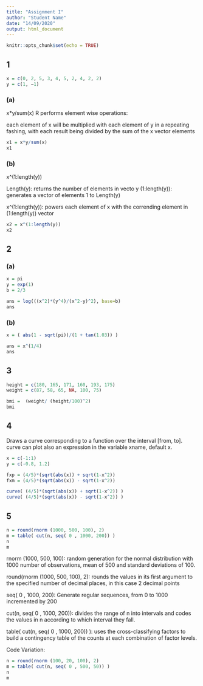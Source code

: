 ---
title: "Assignment I"
author: "Student Name"
date: "14/09/2020"
output: html_document
---

```{r setup, include=FALSE}
knitr::opts_chunk$set(echo = TRUE)
```

## 1

```{r}
x = c(0, 2, 5, 3, 4, 5, 2, 4, 2, 2)
y = c(1, −1)
```

### (a)

x*y/sum(x)
R performs element wise operations:

each element of x will be multiplied with each element of y in a repeating fashing, with each result being divided by the sum of the x vector elements

```{r}
x1 = x*y/sum(x)
x1
```


### (b)

x^(1:length(y))

Length(y): returns the number of elements in vecto y
(1:length(y)):  generates a vector of elements 1 to Length(y)

x^(1:length(y)): powers each element of x with the corrending element in (1:length(y)) vector

```{r}
x2 = x^(1:length(y))
x2
```

## 2
### (a)

```{r}
x = pi
y = exp(1)
b = 2/3

ans = log(((x^2)*(y^4)/(x^2-y)^2), base=b)
ans
```

### (b)

```{r}
x = ( abs(1 - sqrt(pi))/(1 + tan(1.03)) )

ans = x^(1/4)
ans
```

## 3

```{r}
height = c(180, 165, 171, 160, 193, 175)
weight = c(87, 58, 65, NA, 100, 75)

bmi =  (weight/ (height/100)^2)
bmi
```

## 4

Draws a curve corresponding to a function over the interval [from, to]. curve can plot also an expression in the variable xname, default x.

```{r}
x = c(-1:1)
y = c(-0.8, 1.2)

fxp = (4/5)*(sqrt(abs(x)) + sqrt(1-x^2))
fxm = (4/5)*(sqrt(abs(x)) - sqrt(1-x^2))

curve( (4/5)*(sqrt(abs(x)) + sqrt(1-x^2)) )
curve( (4/5)*(sqrt(abs(x)) - sqrt(1-x^2)) )
```



## 5
```{r}
n = round(rnorm (1000, 500, 100), 2)
m = table( cut(n, seq( 0 , 1000, 200)) )
n
m

```

rnorm (1000, 500, 100):
random generation for the normal distribution with 1000 number of observations, mean of 500 and  standard deviations of 100.

round(rnorm (1000, 500, 100), 2):
rounds the values in its first argument to the specified number of decimal places, in this case 2 decimal points

seq( 0 , 1000, 200):
Generate regular sequences, from 0 to 1000 incremented by 200

cut(n, seq( 0 , 1000, 200)):
divides the range of n into  intervals and codes the values in n according to which interval they fall.

table( cut(n, seq( 0 , 1000, 200)) ):
uses the cross-classifying factors to build a contingency table of the counts at each combination of factor levels.

Code Variation:

```{r}
n = round(rnorm (100, 20, 100), 2)
m = table( cut(n, seq( 0 , 500, 50)) )
n
m
```





